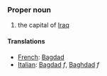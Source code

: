 ===Proper noun===

#the capital of [[Iraq]]

====Translations====
*[[French]]: [[Bagdad]]
*[[Italian]]: [[Bagdad]] ''f'', [[Baghdad]] ''f''